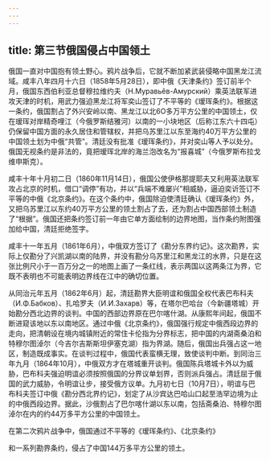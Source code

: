 ```yaml
---
---
---
```

title: 第三节俄国侵占中国领土
---



俄国一直对中国抱有领土野心。鸦片战争后，它就不断加紧武装侵略中国黑龙江流域。咸丰八年四月十六日（1858年5月28日），即中俄《天津条约》签订前半个月，俄国东西伯利亚总督穆拉维约夫（H.Mypaвьěв-Aмypcкий）乘英法联军进攻天津的时机，用武力强迫黑龙江将军奕山签订了不平等的《瑷珲条约》。根据这一条约，俄国割占了外兴安岭以南、黑龙江以北6O多万平方公里的中国领土，仅在瑷珲对岸精奇哩江（今俄罗斯结雅河）以南的一小块地区（后称江东六十四屯）仍保留中国方面的永久居住和管辖权，并把乌苏里江以东至海约40万平方公里的中国领土划为中俄“共管”。清廷没有批准《瑷珲条约》，并对奕山等人予以处分。俄国无视条约是非法的，竟把瑷珲北岸的海兰泡改名为“报喜城”（今俄罗斯布拉戈维申斯克）。

咸丰十年十月初二日（1860年11月14日），俄国公使伊格那提耶夫又利用英法联军攻占北京的时机，借口“调停”有功，并以“兵端不难屡兴”相威胁，逼迫奕䜣签订不平等的中俄《北京条约》。在这个条约中，俄国除迫使清廷确认《瑷珲条约》外，又把乌苏里江以东约40万平方公里的领土割占了去，还为割占中国西部领土制造了“根据”。俄国还把条约签订前一年由它单方面绘制的边界地图，当作条约附图强加给中国，清廷拒绝签字。

咸丰十一年五月（1861年6月），中俄双方签订了《勘分东界约记》。这次勘界，实际上仅勘分了兴凯湖以南的陆界，并没有勘分乌苏里江和黑龙江的水界，只是在这张比例尺小于一百万分之一的地图上画了一条红线，表示两国以这两条江为界，它既不表明也不可能表明边界线在江中的确切位置。

从同治元年五月（1862年6月）起，清廷勘界大臣明谊和俄国全权代表巴布科夫（И.Φ.Бабков）、扎哈罗夫（И.И.Захарв）等，在塔尔巴哈台（今新疆塔城）开始勘分西北边界的谈判。中国的西部边界原在巴尔喀什湖。从康熙年间起，俄国不断进窥该地以东以南地区。通过中俄《北京条约》，俄国强行规定中俄西段边界的走向，把清朝设在境内城镇附近的常住卡伦指为分界标志，把中国的内湖斋桑泊和特穆尔图淖尔（今吉尔吉斯斯坦伊塞克湖）指为界湖。随后，俄国出兵强占这一地区，制造既成事实。在谈判过程中，俄国代表蛮横无理，致使谈判中断。到同治三年九月（1864年10月），中俄双方才在塔城重开谈判。俄国陈兵塔城卡外以为威胁，巴布科夫强迫明谊必须按照俄国的分界议单划界，否则派兵强占。清廷屈于俄国的武力威胁，令明谊让步，接受俄方议单。九月初七日（10月7日），明谊与巴布科夫签订中俄《勘分西北界约记》，划定了从沙宾达巴哈山口起至浩罕边境为止的中俄西段边界。据此，沙俄割占了巴尔喀什湖以东以南，包括斋桑泊、特穆尔图淖尔在内的约44万多平方公里的中国领土。

在第二次鸦片战争中，俄国通过不平等的《瑷珲条约》、《北京条约》

和一系列勘界条约，侵占了中国144万多平方公里的领土。